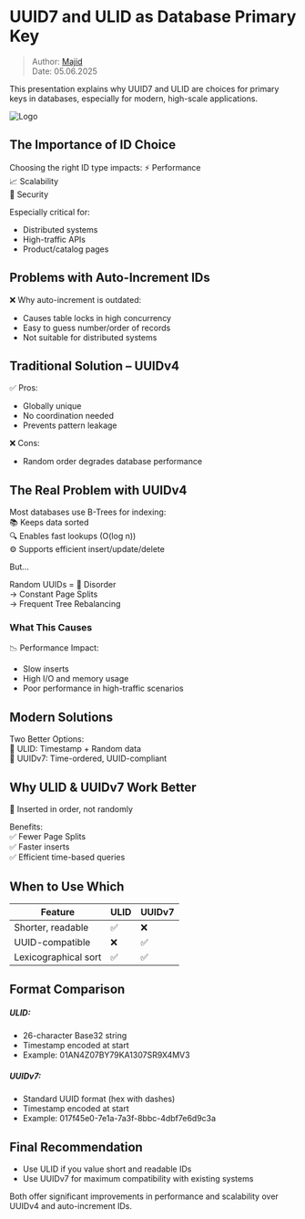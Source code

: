 # UUID7 and ULID as Database Primary Key

> Author: [Majid](may@alteos.com)  
> Date: 05.06.2025

This presentation explains why UUID7 and ULID are choices for primary keys in databases, especially for modern, high-scale applications.

![Logo](/UUID7-ULID/UUID7-ULID.jpg)

## The Importance of ID Choice

Choosing the right ID type impacts:
⚡ Performance  
📈 Scalability  
🔐 Security

Especially critical for:
- Distributed systems
- High-traffic APIs
- Product/catalog pages

## Problems with Auto-Increment IDs

❌ Why auto-increment is outdated:
- Causes table locks in high concurrency
- Easy to guess number/order of records
- Not suitable for distributed systems

## Traditional Solution – UUIDv4

✅ Pros:
- Globally unique
- No coordination needed
- Prevents pattern leakage

❌ Cons:
- Random order degrades database performance

## The Real Problem with UUIDv4

Most databases use B-Trees for indexing:  
📚 Keeps data sorted  
🔍 Enables fast lookups (O(log n))  
⚙️ Supports efficient insert/update/delete

But...

Random UUIDs = 🔄 Disorder  
→ Constant Page Splits  
→ Frequent Tree Rebalancing

### What This Causes

📉 Performance Impact:
- Slow inserts
- High I/O and memory usage
- Poor performance in high-traffic scenarios

## Modern Solutions

Two Better Options:  
🔹 ULID: Timestamp + Random data  
🔹 UUIDv7: Time-ordered, UUID-compliant

## Why ULID & UUIDv7 Work Better

🔑 Inserted in order, not randomly

Benefits:  
✅ Fewer Page Splits  
✅ Faster inserts  
✅ Efficient time-based queries

## When to Use Which

| Feature              | ULID | UUIDv7 |
| -------------------- | ---- | ------ |
| Shorter, readable    | ✅    | ❌      |
| UUID-compatible      | ❌    | ✅      |
| Lexicographical sort | ✅    | ✅      |

## Format Comparison

##### ULID:
- 26-character Base32 string
- Timestamp encoded at start
- Example: 01AN4Z07BY79KA1307SR9X4MV3

##### UUIDv7:
- Standard UUID format (hex with dashes)
- Timestamp encoded at start
- Example: 017f45e0-7e1a-7a3f-8bbc-4dbf7e6d9c3a

## Final Recommendation

- Use ULID if you value short and readable IDs
- Use UUIDv7 for maximum compatibility with existing systems

Both offer significant improvements in performance and scalability over UUIDv4 and auto-increment IDs.